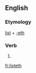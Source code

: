 ==English==

===Etymology===
[[list]] + [[-eth]]

===Verb===
{{infl|en|verb form}}

# {{archaic third-person singular of|list}}

[[fr:listeth]]